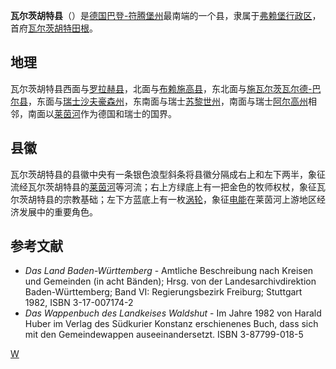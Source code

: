 {{德国县级行政单位
| 县徽图 = Image:Wappen Landkreis Waldshut.svg
| 在德国内的位置图 = Image:Locator map WT in Germany.svg
| 所属联邦州 = 巴登-符腾堡州
| 所属行政区 = 弗赖堡行政区
| 首府 = 瓦尔茨胡特田根
| 面积 = 1131.19
| 人口 = 171,003
| 统计时间 = 2019年12月31日
| 人口密度 = 150
| 汽车牌号 = WT
| 下设城镇 = 7个市、25个镇
| 政府地址 = Kaiserstraße 110<br/>79761 Waldshut-Tiengen
| 政府网站 = www.landkreis-waldshut.de
| 在州内的位置图 = Image:Baden-Württemberg WT.svg
|}}

'''瓦尔茨胡特县'''（{{lang-de|Landkreis Waldshut}}）是[[德国|德国]][[巴登-符腾堡州|巴登-符腾堡州]]最南端的一个县，隶属于[[弗赖堡行政区|弗赖堡行政区]]，首府[[瓦尔茨胡特田根|瓦尔茨胡特田根]]。

== 地理 ==
瓦尔茨胡特县西面与[[罗拉赫县|罗拉赫县]]，北面与[[布赖施高县|布赖施高县]]，东北面与[[施瓦尔茨瓦尔德-巴尔县|施瓦尔茨瓦尔德-巴尔县]]，东面与[[瑞士|瑞士]][[沙夫豪森州|沙夫豪森州]]，东南面与瑞士[[苏黎世州|苏黎世州]]，南面与瑞士[[阿尔高州|阿尔高州]]相邻，南面以[[莱茵河|莱茵河]]作为德国和瑞士的国界。

== 县徽 ==
瓦尔茨胡特县的县徽中央有一条银色浪型斜条将县徽分隔成右上和左下两半，象征流经瓦尔茨胡特县的[[莱茵河|莱茵河]]等河流；右上方绿底上有一把金色的牧师权杖，象征瓦尔茨胡特县的宗教基础；左下方蓝底上有一枚[[涡轮|涡轮]]，象征[[电能|电能]]在莱茵河上游地区经济发展中的重要角色。

==参考文献==
<div class="references-small">
*''Das Land Baden-Württemberg'' - Amtliche Beschreibung nach Kreisen und Gemeinden (in acht Bänden); Hrsg. von der Landesarchivdirektion Baden-Württemberg; Band VI: Regierungsbezirk Freiburg; Stuttgart 1982, ISBN 3-17-007174-2
*''Das Wappenbuch des Landkeises Waldshut'' - Im Jahre 1982 von Harald Huber im Verlag des Südkurier Konstanz erschienenes Buch, dass sich mit den Gemeindewappen auseeinandersetzt. ISBN 3-87799-018-5
</div>
{{巴登-符腾堡州行政区划}}
{{Authority control}}

[[Category:巴登-符腾堡州的县|W]]